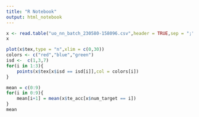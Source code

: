 ```yaml
---
title: "R Notebook"
output: html_notebook
---
```


```r
x <- read.table("uo_nn_batch_230580-158096.csv",header = TRUE,sep = ";")
x
```
```r
plot(x$tex,type = "n",xlim = c(0,30))
colors <- c("red","blue","green")
isd <-  c(1,3,7)
for(i in 1:3){
    points(x$tex[x$isd == isd[i]],col = colors[i])
}

```
```r
mean = c(0:9)
for(i in 0:9){
    mean[i+1] = mean(x$te_acc[x$num_target == i])
}
mean
```

